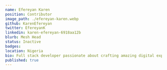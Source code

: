 ---
name: Efereyan Karen
position: Contributor
image_path: ./efereyan-karen.webp
github: KarenEfereyan
twitter: EfereyanK
linkedin: karen-efereyan-6918aa12b
blurb: Mesh Head
status: Inactive
badges:
location: Nigeria
bio: Full stack developer passionate about crafting amazing digital experiences for end users of software products.
published: true
---
